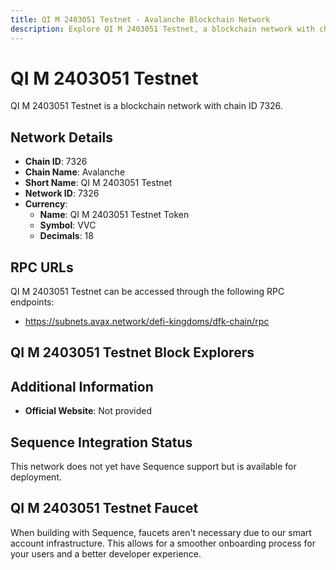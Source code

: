 ```yaml
--- 
title: QI M 2403051 Testnet - Avalanche Blockchain Network
description: Explore QI M 2403051 Testnet, a blockchain network with chain ID 7326. Learn about its native currency, QI M 2403051 Testnet Token, and how to interact with the network.
---
```


# QI M 2403051 Testnet

QI M 2403051 Testnet is a blockchain network with chain ID 7326.

## Network Details

- **Chain ID**: 7326
- **Chain Name**: Avalanche
- **Short Name**: QI M 2403051 Testnet
- **Network ID**: 7326
- **Currency**: 
  - **Name**: QI M 2403051 Testnet Token
  - **Symbol**: VVC
  - **Decimals**: 18

## RPC URLs

QI M 2403051 Testnet can be accessed through the following RPC endpoints:

- https://subnets.avax.network/defi-kingdoms/dfk-chain/rpc

## QI M 2403051 Testnet Block Explorers



## Additional Information

- **Official Website**: Not provided

## Sequence Integration Status

This network does not yet have Sequence support but is available for deployment.

## QI M 2403051 Testnet Faucet

When building with Sequence, faucets aren't necessary due to our smart account infrastructure. This allows for a smoother onboarding process for your users and a better developer experience.
